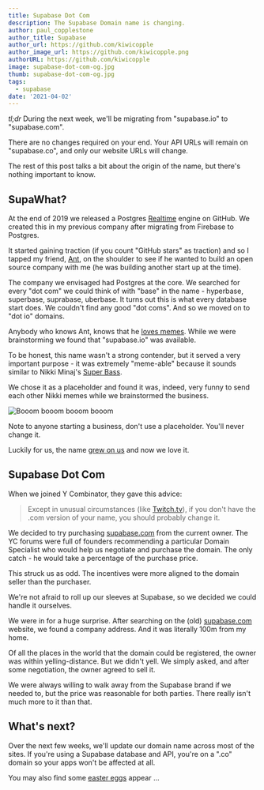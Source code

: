 ```yaml
---
title: Supabase Dot Com
description: The Supabase Domain name is changing.
author: paul_copplestone
author_title: Supabase
author_url: https://github.com/kiwicopple
author_image_url: https://github.com/kiwicopple.png
authorURL: https://github.com/kiwicopple
image: supabase-dot-com-og.jpg
thumb: supabase-dot-com-og.jpg
tags:
  - supabase
date: '2021-04-02'
---
```


*tl;dr* During the next week, we'll be migrating from "supabase.io" to "supabase.com". 

There are no changes required on your end. Your API URLs will remain on "supabase.co", and only our website URLs will change. 

The rest of this post talks a bit about the origin of the name, but there's nothing important to know.

## SupaWhat?

At the end of 2019 we released a Postgres [Realtime](https://github.com/supabase/realtime) engine on GitHub. 
We created this in my previous company after migrating from Firebase to Postgres. 

It started gaining traction (if you count "GitHub stars" as traction) and so I tapped my friend, [Ant](https://twitter.com/AntWilson), 
on the shoulder to see if he wanted to build an open source company with me (he was building another start up at the time).

The company we envisaged had Postgres at the core. We searched for every "dot com" we could think of with "base" in the name - hyperbase, 
superbase, suprabase, uberbase. It turns out this is what every database start does. We couldn't find any good "dot coms". 
And so we moved on to "dot io" domains.

Anybody who knows Ant, knows that he [loves memes](https://supabase.io/blog/2021/03/25/launch-week). While we were brainstorming 
we found that "supabase.io" was available. 

To be honest, this name wasn't a strong contender, but it served a very important purpose - it was extremely "meme-able" because 
it sounds similar to Nikki Minaj's [Super Bass](https://youtu.be/4JipHEz53sU). 

We chose it as a placeholder and found it was, indeed, very funny to send each other Nikki memes while we brainstormed the business.

![Booom booom booom booom](/images/blog/nikki-supabase.jpg)

Note to anyone starting a business, don't use a placeholder. You'll never change it.

Luckily for us, the name [grew on us](https://news.ycombinator.com/item?id=23325430) and now we love it.

## Supabase Dot Com

When we joined Y Combinator, they gave this advice:

> Except in unusual circumstances (like [Twitch.tv](http://twitch.tv/)), if you don't have the .com version of your name, 
you should probably change it.

We decided to try purchasing [supabase.com](http://supabase.com) from the current owner. The YC forums were full of founders 
recommending a particular Domain Specialist who would help us negotiate and purchase the domain. The only catch - he would take 
a percentage of the purchase price. 

This struck us as odd. The incentives were more aligned to the domain seller than the purchaser.

We're not afraid to roll up our sleeves at Supabase, so we decided we could handle it ourselves.

We were in for a huge surprise. After searching on the (old) [supabase.com](http://supabase.com) website, we found a company address. 
And it was literally 100m from my home. 

Of all the places in the world that the domain could be registered, the owner was within yelling-distance. But we didn't yell. We simply 
asked, and after some negotiation, the owner agreed to sell it. 

We were always willing to walk away from the Supabase brand if we needed to, but the price was reasonable for both parties. There really 
isn't much more to it than that.

## What's next?

Over the next few weeks, we'll update our domain name across most of the sites. If you're using a Supabase database and API, you're on 
a ".co" domain so your apps won't be affected at all.

You may also find some [easter eggs](https://twitter.com/AntWilson/status/1354343248098070530) appear ...